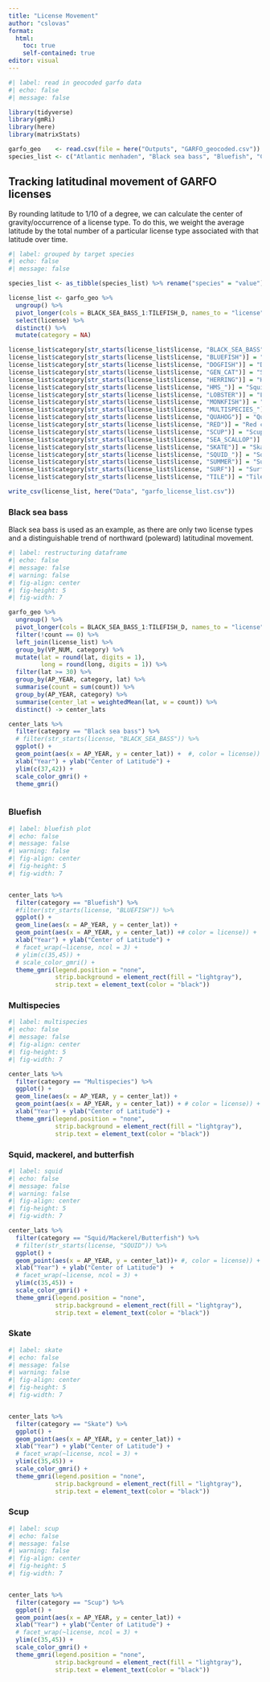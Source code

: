 ```yaml
---
title: "License Movement"
author: "cslovas"
format: 
  html:
    toc: true
    self-contained: true
editor: visual
---
```


```r
#| label: read in geocoded garfo data
#| echo: false
#| message: false

library(tidyverse)
library(gmRi)
library(here)
library(matrixStats)

garfo_geo    <- read.csv(file = here("Outputs", "GARFO_geocoded.csv"))
species_list <- c("Atlantic menhaden", "Black sea bass", "Bluefish", "Clearnose skate", "Horseshoe crab", "Longfin squid", "Rosette skate", "Scup", "Striped bass", "Summer flounder", "Tilefish", "Weakfish")

```

## Tracking latitudinal movement of GARFO licenses

By rounding latitude to 1/10 of a degree, we can calculate the center of gravity/occurrence of a license type. To do this, we weight the average latitude by the total number of a particular license type associated with that latitude over time.
```r
#| label: grouped by target species 
#| echo: false
#| message: false

species_list <- as_tibble(species_list) %>% rename("species" = "value") 

license_list <- garfo_geo %>%
  ungroup() %>%
  pivot_longer(cols = BLACK_SEA_BASS_1:TILEFISH_D, names_to = "license", values_to = "count") %>%
  select(license) %>% 
  distinct() %>%
  mutate(category = NA)

license_list$category[str_starts(license_list$license, "BLACK_SEA_BASS")] = "Black sea bass"
license_list$category[str_starts(license_list$license, "BLUEFISH")] = "Bluefish"
license_list$category[str_starts(license_list$license, "DOGFISH")] = "Dogfish"
license_list$category[str_starts(license_list$license, "GEN_CAT")] = "Scallop"
license_list$category[str_starts(license_list$license, "HERRING")] = "Herring"
license_list$category[str_starts(license_list$license, "HMS_")] = "Squid"
license_list$category[str_starts(license_list$license, "LOBSTER")] = "Lobster"
license_list$category[str_starts(license_list$license, "MONKFISH")] = "Monkfish"
license_list$category[str_starts(license_list$license, "MULTISPECIES_")] = "Multispecies"
license_list$category[str_starts(license_list$license, "QUAHOG")] = "Quahog"
license_list$category[str_starts(license_list$license, "RED")] = "Red crab"
license_list$category[str_starts(license_list$license, "SCUP")] = "Scup"
license_list$category[str_starts(license_list$license, "SEA_SCALLOP")] = "Sea scallop"
license_list$category[str_starts(license_list$license, "SKATE")] = "Skate"
license_list$category[str_starts(license_list$license, "SQUID_")] = "Squid/Mackerel/Butterfish"
license_list$category[str_starts(license_list$license, "SUMMER")] = "Summer flounder"
license_list$category[str_starts(license_list$license, "SURF")] = "Surf clam"
license_list$category[str_starts(license_list$license, "TILE")] = "Tilefish"

write_csv(license_list, here("Data", "garfo_license_list.csv"))
```

### Black sea bass

Black sea bass is used as an example, as there are only two license types and a distinguishable trend of northward (poleward) latitudinal movement.

```r
#| label: restructuring dataframe
#| echo: false
#| message: false
#| warning: false
#| fig-align: center
#| fig-height: 5
#| fig-width: 7 

garfo_geo %>%
  ungroup() %>%
  pivot_longer(cols = BLACK_SEA_BASS_1:TILEFISH_D, names_to = "license", values_to = "count") %>%
  filter(!count == 0) %>%
  left_join(license_list) %>%
  group_by(VP_NUM, category) %>%
  mutate(lat = round(lat, digits = 1),
         long = round(long, digits = 1)) %>%
  filter(lat >= 30) %>%
  group_by(AP_YEAR, category, lat) %>%
  summarise(count = sum(count)) %>%
  group_by(AP_YEAR, category) %>%
  summarise(center_lat = weightedMean(lat, w = count)) %>%
  distinct() -> center_lats

center_lats %>% 
  filter(category == "Black sea bass") %>%
  # filter(str_starts(license, "BLACK_SEA_BASS")) %>% 
  ggplot() +
  geom_point(aes(x = AP_YEAR, y = center_lat)) +  #, color = license)) +
  xlab("Year") + ylab("Center of Latitude") +
  ylim(c(37,42)) +
  scale_color_gmri() + 
  theme_gmri()
  
```

### Bluefish

```r
#| label: bluefish plot
#| echo: false
#| message: false
#| warning: false
#| fig-align: center
#| fig-height: 5
#| fig-width: 7 


center_lats %>% 
  filter(category == "Bluefish") %>%
  #filter(str_starts(license, "BLUEFISH")) %>% 
  ggplot() +
  geom_line(aes(x = AP_YEAR, y = center_lat)) +
  geom_point(aes(x = AP_YEAR, y = center_lat)) +# color = license)) +
  xlab("Year") + ylab("Center of Latitude") + 
  # facet_wrap(~license, ncol = 3) + 
  # ylim(c(35,45)) +
  # scale_color_gmri() + 
  theme_gmri(legend.position = "none",
             strip.background = element_rect(fill = "lightgray"),
             strip.text = element_text(color = "black"))
```

### Multispecies
```r
#| label: multispecies
#| echo: false
#| message: false
#| fig-align: center
#| fig-height: 5
#| fig-width: 7 

center_lats %>% 
  filter(category == "Multispecies") %>%
  ggplot() +
  geom_line(aes(x = AP_YEAR, y = center_lat)) +
  geom_point(aes(x = AP_YEAR, y = center_lat)) + # color = license)) +
  xlab("Year") + ylab("Center of Latitude") + 
  theme_gmri(legend.position = "none",
             strip.background = element_rect(fill = "lightgray"),
             strip.text = element_text(color = "black"))

```


### Squid, mackerel, and butterfish

```r
#| label: squid
#| echo: false
#| message: false
#| warning: false
#| fig-align: center
#| fig-height: 5
#| fig-width: 7 

center_lats %>% 
  filter(category == "Squid/Mackerel/Butterfish") %>%
  # filter(str_starts(license, "SQUID")) %>% 
  ggplot() +
  geom_point(aes(x = AP_YEAR, y = center_lat))+ #, color = license)) +
  xlab("Year") + ylab("Center of Latitude")  +
  # facet_wrap(~license, ncol = 3) + 
  ylim(c(35,45)) +
  scale_color_gmri() + 
  theme_gmri(legend.position = "none",
             strip.background = element_rect(fill = "lightgray"),
             strip.text = element_text(color = "black"))
```

### Skate

```r
#| label: skate
#| echo: false
#| message: false
#| warning: false
#| fig-align: center
#| fig-height: 5
#| fig-width: 7 


center_lats %>% 
  filter(category == "Skate") %>%
  ggplot() +
  geom_point(aes(x = AP_YEAR, y = center_lat)) +
  xlab("Year") + ylab("Center of Latitude") + 
  # facet_wrap(~license, ncol = 3) + 
  ylim(c(35,45)) +
  scale_color_gmri() + 
  theme_gmri(legend.position = "none",
             strip.background = element_rect(fill = "lightgray"),
             strip.text = element_text(color = "black"))
```

### Scup
```r
#| label: scup
#| echo: false
#| message: false
#| warning: false
#| fig-align: center
#| fig-height: 5
#| fig-width: 7 


center_lats %>% 
  filter(category == "Scup") %>%
  ggplot() +
  geom_point(aes(x = AP_YEAR, y = center_lat)) +
  xlab("Year") + ylab("Center of Latitude") + 
  # facet_wrap(~license, ncol = 3) + 
  ylim(c(35,45)) +
  scale_color_gmri() + 
  theme_gmri(legend.position = "none",
             strip.background = element_rect(fill = "lightgray"),
             strip.text = element_text(color = "black"))
```